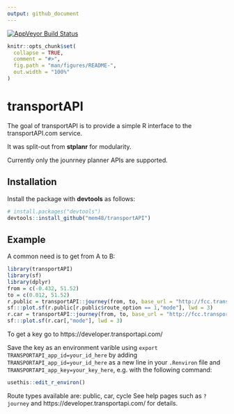 ```yaml
---
output: github_document
---
```


[![AppVeyor Build Status](https://ci.appveyor.com/api/projects/status/github/robinlovelace/transportAPI?branch=master&svg=true)](https://ci.appveyor.com/project/robinlovelace/transportAPI)

<!-- README.md is generated from README.Rmd. Please edit that file -->

```r
knitr::opts_chunk$set(
  collapse = TRUE,
  comment = "#>",
  fig.path = "man/figures/README-",
  out.width = "100%"
)
```
# transportAPI

The goal of transportAPI is to provide a simple R interface to the transportAPI.com service.

It was split-out from **stplanr** for modularity.

Currently only the jounrney planner APIs are supported.

## Installation

<!-- You can install the released version of transportAPI from [CRAN](https://CRAN.R-project.org) with: -->
Install the package with **devtools** as follows:

```r
# install.packages("devtools")
devtools::install_github("mem48/transportAPI")
```

## Example

A common need is to get from A to B:

```r
library(transportAPI)
library(sf)
library(dplyr)
from = c(-0.432, 51.52)
to = c(0.012, 51.52)
r.public = transportAPI::journey(from, to, base_url = "http://fcc.transportapi.com/")
sf:::plot.sf(r.public[r.public$route_option == 1,"mode"], lwd = 3)
r.car = transportAPI::journey(from, to, base_url = "http://fcc.transportapi.com/", apitype = "car")
sf:::plot.sf(r.car[,"mode"], lwd = 3)

```

To get a key go to https://developer.transportapi.com/

Save the key as an environment varible using `export TRANSPORTAPI_app_id=your_id_here` by adding `TRANSPORTAPI_app_id=your_id_here` as a new line in your `.Renviron` file and `TRANSPORTAPI_app_key=your_key_here`, e.g. with the following command:

```r
usethis::edit_r_environ()
```

Route types available are: public, car, cycle
See help pages such as `?journey` and https://developer.transportapi.com/ for details.

